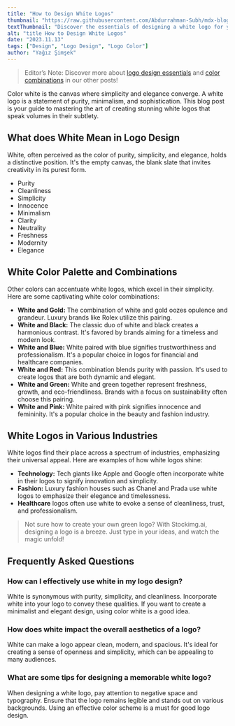 ```yaml
---
title: "How to Design White Logos"
thumbnail: "https://raw.githubusercontent.com/Abdurrahman-Subh/mdx-blog/main/images/logo-snowman.png"
textThumbnail: "Discover the essentials of designing a white logo for your business! Learn its meaning in design, color combinations, examples and more!"
alt: "title How to Design White Logos"
date: "2023.11.13"
tags: ["Design", "Logo Design", "Logo Color"]
author: "Yağız Şimşek"
---
```


<CustomImage
  src="https://raw.githubusercontent.com/Abdurrahman-Subh/mdx-blog/main/images/logo-snowman.png"
  alt="a white snowman logo"
/>

> Editor’s Note: Discover more about [logo design essentials](https://stockimg.ai/blog/design/how-to-design-a-logo) and [color combinations](https://stockimg.ai/blog/design/the-psychology-of-color-in-design) in our other posts!

Color white is the canvas where simplicity and elegance converge. A white logo is a statement of purity, minimalism, and sophistication. This blog post is your guide to mastering the art of creating stunning white logos that speak volumes in their subtlety.

## What does White Mean in Logo Design

White, often perceived as the color of purity, simplicity, and elegance, holds a distinctive position. It's the empty canvas, the blank slate that invites creativity in its purest form.

- Purity
- Cleanliness
- Simplicity
- Innocence
- Minimalism
- Clarity
- Neutrality
- Freshness
- Modernity
- Elegance

## White Color Palette and Combinations

Other colors can accentuate white logos, which excel in their simplicity. Here are some captivating white color combinations:

- **White and Gold:** The combination of white and gold oozes opulence and grandeur. Luxury brands like Rolex utilize this pairing.
- **White and Black:** The classic duo of white and black creates a harmonious contrast. It's favored by brands aiming for a timeless and modern look.
- **White and Blue:** White paired with blue signifies trustworthiness and professionalism. It's a popular choice in logos for financial and healthcare companies.
- **White and Red:** This combination blends purity with passion. It's used to create logos that are both dynamic and elegant.
- **White and Green:** White and green together represent freshness, growth, and eco-friendliness. Brands with a focus on sustainability often choose this pairing.
- **White and Pink:** White paired with pink signifies innocence and femininity. It's a popular choice in the beauty and fashion industry.

## White Logos in Various Industries

White logos find their place across a spectrum of industries, emphasizing their universal appeal. Here are examples of how white logos shine:
- **Technology:** Tech giants like Apple and Google often incorporate white in their logos to signify innovation and simplicity.
- **Fashion:** Luxury fashion houses such as Chanel and Prada use white logos to emphasize their elegance and timelessness.
-	**Healthcare** logos often use white to evoke a sense of cleanliness, trust, and professionalism.

>Not sure how to create your own green logo? With Stockimg.ai, designing a logo is a breeze. Just type in your ideas, and watch the magic unfold!

## Frequently Asked Questions
### How can I effectively use white in my logo design?
White is synonymous with purity, simplicity, and cleanliness. Incorporate white into your logo to convey these qualities. If you want to create a minimalist and elegant design, using color white is a good idea.
### How does white impact the overall aesthetics of a logo?
White can make a logo appear clean, modern, and spacious. It's ideal for creating a sense of openness and simplicity, which can be appealing to many audiences.
### What are some tips for designing a memorable white logo?
When designing a white logo, pay attention to negative space and typography. Ensure that the logo remains legible and stands out on various backgrounds. Using an effective color scheme is a must for good logo design.